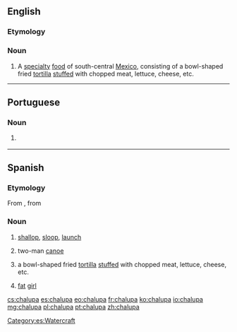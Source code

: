 ==English==

===Etymology===
{{etyl|es|en}}

===Noun===
{{en-noun}}

# A [[specialty]] [[food]] of south-central [[Mexico]], consisting of a bowl-shaped fried [[tortilla]] [[stuffed]] with chopped meat, lettuce, cheese, etc.

----

==Portuguese==

===Noun===
{{pt-noun|f}}

# {{label|pt|nautical}} {{l/en|sloop}} {{gloss|single-masted sailboat}}

----

==Spanish==
{{wikipedia}}

===Etymology===
From {{etyl|fr|es}} {{term|chaloupe|lang=fr}}, from {{etyl|nl|es}} {{term|sloep|lang=nl}}

===Noun===
{{es-noun|f}}

# {{context|nautical|lang=es}} [[shallop]], [[sloop]], [[launch]] {{gloss|a kind of longboat}}
# {{context|Mexico|lang=es}} two-man [[canoe]]
# {{context|Mexico|lang=es}} a bowl-shaped fried [[tortilla]] [[stuffed]] with chopped meat, lettuce, cheese, etc.
# {{context|Mexico|slang|lang=es}} [[fat]] [[girl]]

[[Category:es:Watercraft]]

[[cs:chalupa]]
[[es:chalupa]]
[[eo:chalupa]]
[[fr:chalupa]]
[[ko:chalupa]]
[[io:chalupa]]
[[mg:chalupa]]
[[pl:chalupa]]
[[pt:chalupa]]
[[zh:chalupa]]